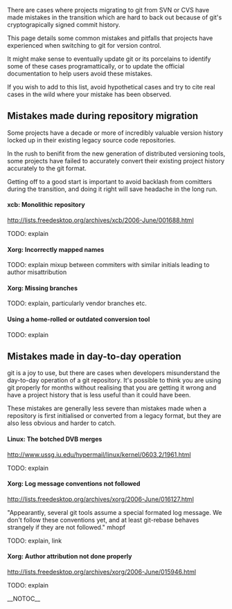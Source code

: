 There are cases where projects migrating to git from SVN or CVS have made mistakes in the transition which are hard to back out because of git's cryptograpically signed commit history.

This page details some common mistakes and pitfalls that projects have experienced when switching to git for version control.

It might make sense to eventually update git or its porcelains to identify some of these cases programattically, or to update the official documentation to help users avoid these mistakes.

If you wish to add to this list, avoid hypothetical cases and try to cite real cases in the wild where your mistake has been observed.

== Mistakes made during repository migration ==

Some projects have a decade or more of incredibly valuable version history locked up in their existing legacy source code repositories.

In the rush to benifit from the new generation of distributed versioning tools, some projects have failed to accurately convert their existing project history accurately to the git format.

Getting off to a good start is important to avoid backlash from comitters during the transition, and doing it right will save headache in the long run.

==== xcb: Monolithic repository ====

http://lists.freedesktop.org/archives/xcb/2006-June/001688.html

TODO: explain

==== Xorg: Incorrectly mapped names ====

TODO: explain mixup between commiters with similar initials leading to author misattribution

==== Xorg: Missing branches ====

TODO: explain, particularly vendor branches etc.

==== Using a home-rolled or outdated conversion tool ====

TODO: explain

== Mistakes made in day-to-day operation ==

git is a joy to use, but there are cases when developers misunderstand the day-to-day operation of a git repository. It's possible to think you are using git properly for months without realising that you are getting it wrong and have a project history that is less useful than it could have been.

These mistakes are generally less severe than mistakes made when a repository is first initialised or converted from a legacy format, but they are also less obvious and harder to catch.

==== Linux: The botched DVB merges ====

http://www.ussg.iu.edu/hypermail/linux/kernel/0603.2/1961.html

TODO: explain

==== Xorg: Log message conventions not followed ====

http://lists.freedesktop.org/archives/xorg/2006-June/016127.html

"Appearantly, several git tools assume a special formated log message.
We don't follow these conventions yet, and at least git-rebase behaves
strangely if they are not followed." mhopf

TODO: explain, link

==== Xorg: Author attribution not done properly ====

http://lists.freedesktop.org/archives/xorg/2006-June/015946.html

TODO: explain

__NOTOC__